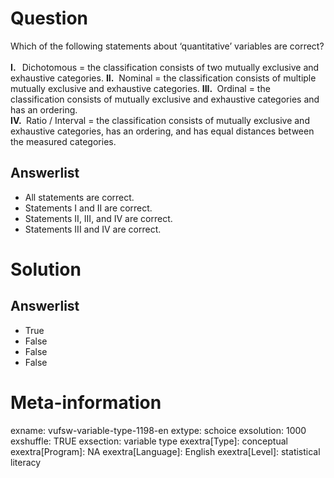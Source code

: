 Question
========
Which of the following statements about 'quantitative' variables are correct?  
   
**I.  ** Dichotomous = the classification consists of two mutually exclusive 
and exhaustive categories.
**II.**  Nominal = the classification consists of multiple mutually exclusive 
and exhaustive categories.
**III. ** Ordinal = the classification consists of mutually exclusive and 
exhaustive categories and has an ordering.  
**IV. ** Ratio / Interval = the classification consists of mutually exclusive 
and exhaustive categories, has an ordering, and has equal distances between 
the measured categories.

Answerlist
----------
* All statements are correct.
* Statements I and II are correct.
* Statements II, III, and IV are correct.
* Statements III and IV are correct.

Solution
========










Answerlist
----------
* True
* False
* False
* False

Meta-information
================
exname: vufsw-variable-type-1198-en
extype: schoice
exsolution: 1000
exshuffle: TRUE
exsection: variable type
exextra[Type]: conceptual
exextra[Program]: NA
exextra[Language]: English
exextra[Level]: statistical literacy
